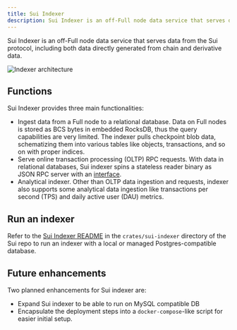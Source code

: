 ```yaml
---
title: Sui Indexer
description: Sui Indexer is an off-Full node data service that serves data from the Sui protocol, including both data directly generated from chain and derivative data.
---
```


Sui Indexer is an off-Full node data service that serves data from the Sui protocol, including both data directly generated from chain and derivative data.

![Indexer architecture](./images/indexer-arch.png)

## Functions 

Sui Indexer provides three main functionalities:
- Ingest data from a Full node to a relational database. Data on Full nodes is stored as BCS bytes in embedded RocksDB, thus the query capabilities are very limited. The indexer pulls checkpoint blob data, schematizing them into various tables like objects, transactions, and so on with proper indices.
- Serve online transaction processing (OLTP) RPC requests. With data in relational databases, Sui indexer spins a stateless reader binary as JSON RPC server with an [interface](/references/sui-api).
- Analytical indexer. Other than OLTP data ingestion and requests, indexer also supports some analytical data ingestion like transactions per second (TPS) and daily active user (DAU) metrics.

## Run an indexer

Refer to the [Sui Indexer README](https://github.com/MystenLabs/sui/tree/main/crates/sui-indexer) in the `crates/sui-indexer` directory of the Sui repo to run an indexer with a local or managed Postgres-compatible database. 

## Future enhancements

Two planned enhancements for Sui indexer are:
- Expand Sui indexer to be able to run on MySQL compatible DB
- Encapsulate the deployment steps into a `docker-compose`-like script for easier initial setup.
